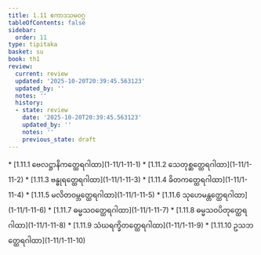 ```yaml
---
title: 1.11 ဧကာဒသမဝဂ္ဂ
tableOfContents: false
sidebar:
  order: 11
type: tipitaka
basket: su
book: th1
review:
  current: review
  updated: '2025-10-20T20:39:45.563123'
  updated_by: ''
  notes: ''
  history:
  - state: review
    date: '2025-10-20T20:39:45.563123'
    updated_by: ''
    notes: ''
    previous_state: draft
---
```



<DynamicBreadcrumb />


<ReviewStatus review={frontmatter.review} showDetails={true} />

<HypothesisAnnotation frontmatter={frontmatter} />



<TableOfContents book="th1" section="1.11">
* [1.11.1 ဗေလဋ္ဌာနိကတ္ထေရဂါထာ](1-11/1-11-1)
* [1.11.2 သေတုစ္ဆတ္ထေရဂါထာ](1-11/1-11-2)
* [1.11.3 ဗန္ဓုရတ္ထေရဂါထာ](1-11/1-11-3)
* [1.11.4 ခိတကတ္ထေရဂါထာ](1-11/1-11-4)
* [1.11.5 မလိတဝမ္ဘတ္ထေရဂါထာ](1-11/1-11-5)
* [1.11.6 သုဟေမန္တတ္ထေရဂါထာ](1-11/1-11-6)
* [1.11.7 ဓမ္မသဝတ္ထေရဂါထာ](1-11/1-11-7)
* [1.11.8 ဓမ္မသဝပိတုတ္ထေရဂါထာ](1-11/1-11-8)
* [1.11.9 သံဃရက္ခိတတ္ထေရဂါထာ](1-11/1-11-9)
* [1.11.10 ဥသဘတ္ထေရဂါထာ](1-11/1-11-10)
</TableOfContents>